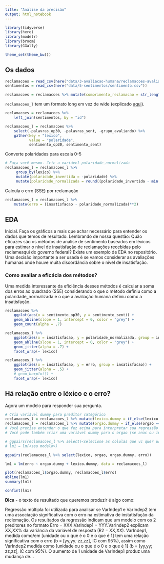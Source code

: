 ```yaml
---
title: "Análise da precisão"
output: html_notebook
---
```


```r
library(tidyverse)
library(here)
library(modelr)
library(broom)
library(GGally)

theme_set(theme_bw())
```

## Os dados

```r

reclamacoes = read_csv(here("data/3-avaliacao-humana/reclamacoes-avaliadas-20180703.csv"))
sentimentos = read_csv(here("data/5-sentimentos/sentimento.csv"))

reclamacoes = reclamacoes %>% mutate(comprimento_reclamacao = str_length(reclamacao))
```

`reclamacoes_l` tem um formato long em vez de wide (explicado [aqui](https://sejdemyr.github.io/r-tutorials/basics/wide-and-long/)).

```r
reclamacoes = reclamacoes %>% 
    left_join(sentimentos, by = "id")

reclamacoes_l = reclamacoes %>%
    select(-palavras_op30, -palavras_sent, -grupo_avaliando) %>%
    gather(key = "lexico",
           value = "polaridade",
           sentimento_op30, sentimento_sent)
```

Converte polaridades para escala 0-5

```r
# Faça você mesmo. Crie a variável polaridade_normalizada
reclamacoes_l = reclamacoes_l %>%
     group_by(lexico) %>%
     mutate(polaridade_invertida = -polaridade) %>%
     mutate(polaridade_normalizada = round((polaridade_invertida - min(polaridade_invertida)) / (abs(max(polaridade_invertida) - min(polaridade_invertida)) / 4) + 1))
```

Calcula o erro (SSE) por reclamação

```r
reclamacoes_l = reclamacoes_l %>%
    mutate(erro = (insatisfacao - polaridade_normalizada)**2)
```

## EDA

Inicial. Faça os gráficos a mais que achar necessário para entender os dados que temos de resultado. Lembrando de nossa questão: Quão eficazes são os métodos de análise de sentimento baseados em léxicos para estimar o nível de insatisfação de reclamações recebidas pelo reclameaqui do governo federal? Existe um exemplo de EDA no repositório. Uma decisão importante a ser usada é se vamos considerar as avaliações humanas onde houve muita discordância sobre o nível de insatisfação.

### Como avaliar a eficácia dos métodos?

Uma medida interessante da eficiência desses métodos é calcular a soma dos erros ao quadrado (SSE) considerando o que o método definiu como a polaridade_normalizada e o que a avaliação humana definiu como a insatisfação.

```r
reclamacoes %>%
    ggplot(aes(x = sentimento_op30, y = sentimento_sent)) +
    geom_abline(slope = 1, intercept = 0, color = "grey") +
    geom_count(alpha = .7)
```

```r
reclamacoes_l %>%
    ggplot(aes(x = insatisfacao, y = polaridade_normalizada, group = insatisfacao)) +
    geom_abline(slope = 1, intercept = 0, color = "grey") +
    geom_jitter(alpha = .7) +
    facet_wrap(~ lexico)

reclamacoes_l %>% 
    ggplot(aes(x = insatisfacao, y = erro, group = insatisfacao)) +
    geom_jitter(alpha = .5) +
    # geom_boxplot() +
    facet_wrap(~ lexico)
```

## Há relação entre o léxico e o erro?

Agora um modelo para responder sua pergunta.

```r
# Cria variável dummy para preditor categórico
reclamacoes_l = reclamacoes_l %>% mutate(lexico.dummy = if_else(lexico == "sentimento_sent", 1, 0))
reclamacoes_l = reclamacoes_l %>% mutate(orgao.dummy = if_else(orgao == "anac-agencia-nacional-de-aviacao-civil", 1, 0))
# Você precisa entender o que fez acima para interpretar sua regressão
# Você pode também criar uma variável dummy para o órgao (se anac ou inss)

# ggpairs(reclamacoes_l %>% select(<selecione as colulas que vc quer usar aqui>))
# lm1 = lm(<seu modelo>)

ggpairs(reclamacoes_l %>% select(lexico, orgao, orgao.dummy, erro))

lm1 = lm(erro ~ orgao.dummy + lexico.dummy, data = reclamacoes_l)

plot(reclamacoes_l$orgao.dummy, reclamacoes_l$erro)
abline(lm1)
summary(lm1)

confint(lm1)

```


**Dica** - o texto de resultado que queremos produzir é algo como:

Regressão múltipla foi utilizada para analisar se VarIndep1 e VarIndep2 tem uma associação significativa com o erro na estimativa de instatisfação da reclemação. Os resultados da regressão indicam que um modelo com os 2 preditores no formato Erro = XXX.VarIndep1 + YYY.VarIndep2 explicam XX,XX% da variância da variável de resposta (R2 = XX,XX). VarIndep1, medida como/em [unidade ou o que é o 0 e o que é 1] tem uma relação significativa com o erro (b = [yy,yy;  zz,zz], IC com 95%), assim como VarIndep2 medida como [unidade ou o que é o 0 e o que é 1] (b = [yy,yy;  zz,zz], IC com 95%). O aumento de 1 unidade de VarIndep1 produz uma mudança de...
